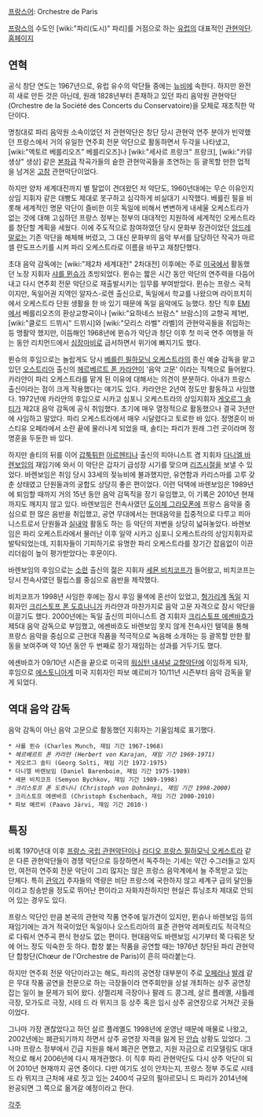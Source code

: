 [[프랑스어]]: Orchestre de Paris

[[프랑스]]의 수도인 [wiki:"파리(도시)" 파리]를 거점으로 하는 [[유럽]]의 대표적인 [[관현악단]]. [http://www.orchestredeparis.com/ 홈페이지]

== 연혁 ==
공식 창단 연도는 1967년으로, 유럽 유수의 악단들 중에는 [[뉴비]]에 속한다. 하지만 완전히 새로 만든 것은 아닌데, 원래 1828년부터 존재하고 있던 파리 음악원 관현악단(Orchestre de la Société des Concerts du Conservatoire)을 모체로 재조직한 악단이다.

명칭대로 파리 음악원 소속이었던 저 관현악단은 창단 당시 관현악 연주 분야가 빈약했던 프랑스에서 거의 유일한 연주회 전문 악단으로 활동하면서 두각을 나타냈고, [wiki:"엑토르 베를리오즈" 베를리오즈]나 [wiki:"세사르 프랑크" 프랑크], [wiki:"카뮤 생상" 생상] 같은 [[본좌]]급 작곡가들의 숱한 관현악곡들을 초연하는 등 괄목할 만한 업적을 남겨온 [[고참]] 관현악단이었다.

하지만 양차 세계대전까지 별 탈없이 견뎌왔던 저 악단도, 1960년대에는 무슨 이유인지 상임 지휘자 같은 대빵도 제대로 못구하고 심각하게 비실대기 시작했다. 베를린 필을 비롯해 세계적인 명문 악단이 즐비한 이웃 독일에 비해서 변변하게 내세울 오케스트라가 없는 것에 대해 고심하던 프랑스 정부는 정부의 대대적인 지원하에 세계적인 오케스트라를 창단할 계획을 세웠다. 이에 주도적으로 참여하였던 당시 문화부 장관이었던 [[앙드레 말로]]는 기존 악단을 해체해 버렸고, 그 대신 문화부의 음악 부서를 담당하던 작곡가 마르셀 란도프스키를 시켜 파리 오케스트라로 이름을 바꾸고 재창단했다.

초대 음악 감독에는 [wiki:"제2차 세계대전" 2차대전] 이후에는 주로 [[미국]]에서 활동했던 노장 지휘자 [[샤를 뮌슈]]가 초빙되었다. 뮌슈는 짧은 시간 동안 악단의 연주력을 다듬어내고 다시 연주회 전문 악단으로 재출발시키는 임무를 부여받았다. 뮌슈는 프랑스 국적이지만, 독일어권 지역인 알자스-로렌 출신으로, 독일에서 학교를 나왔으며 라이프치히에서 오케스트라 단원 생활을 한 바 있기 때문에 독일 음악에도 능했다. 창단 직후 [[EMI]]에서 베를리오즈의 환상교향곡이나 [wiki:"요하네스 브람스" 브람스]의 교향곡 제1번, [wiki:"클로드 드뷔시" 드뷔시]와 [wiki:"모리스 라벨" 라벨]의 관현악곡들을 취입하는 등 맹활약 했지만, 이듬해인 1968년에 뮌슈가 악단과 창단 이후 첫 미국 연주 여행을 하는 동안 리치먼드에서 [[심장마비]]로 급서하면서 위기에 빠지기도 했다.

뮌슈의 후임으로는 놀랍게도 당시 [[베를린 필하모닉 오케스트라]]의 종신 예술 감독을 맡고 있던 [[오스트리아]] 출신의 [[헤르베르트 폰 카라얀]]이 '음악 고문' 이라는 직책으로 들어왔다. 카라얀이 파리 오케스트라를 맡게 된 이유에 대해서는 의견이 분분하다. 아내가 프랑스 출신이라는 점이 크게 작용했다는 얘기도 있다. 카라얀은 2년여 정도만 활동하고 사임했다. 1972년에 카라얀의 후임으로 시카고 심포니 오케스트라의 상임지휘자 [[게오르그 솔티]]가 제2대 음악 감독에 공식 취임했다. 초기에 매우 열정적으로 활동했으나 결국 3년만에 사임하고 말았다. 파리 오케스트라에서 매우 시달렸다고 토로한 바 있다. 정명훈이 바스티유 오페라에서 소란 끝에 물러나게 되었을 때, 솔티는 파리가 원래 그런 곳이라며 정명훈을 두둔한 바 있다.

하지만 솔티의 뒤를 이어 [[갑툭튀]]한 [[아르헨티나]] 출신의 피아니스트 겸 지휘자 [[다니엘 바렌보임]]의 재임기에 와서 이 악단은 갑자기 급성장 시기를 맞으며 [[리즈시절]]을 보낼 수 있었다. 바렌보임은 취임 당시 33세의 젖뉴비에 불과했지만, 유연함과 카리스마를 고루 갖춘 상태였고 단원들과의 궁합도 상당히 좋은 편이었다. 이런 덕택에 바렌보임은 1989년에 퇴임할 때까지 거의 15년 동안 음악 감독직을 장기 유임했고, 이 기록은 2010년 현재까지도 깨지지 않고 있다. 바렌보임은 전속사였던 [[도이체 그라모폰]]에 프랑스 음악을 중심으로 한 많은 음반을 취입했고, 공연 무대에서는 현대음악을 집중적으로 다루고 피아니스트로서 단원들과 [[실내악]] 활동도 하는 등 악단의 저변을 상당히 넓혀놓았다. 바렌보임은 파리 오케스트라에서 물러난 이후 일약 시카고 심포니 오케스트라의 상임지휘자로 발탁되었는데, 지휘자들이 기피하기로 유명한 파리 오케스트라를 장기간 잡음없이 이끈 리더쉽이 높이 평가받았다는 후문이다.

바렌보임의 후임으로는 [[소련]] 출신의 젊은 지휘자 [[세묜 비치코프]]가 들어왔고, 비치코프는 당시 전속사였던 필립스를 중심으로 음반을 제작했다.

비치코프가 1998년 사임한 후에는 잠시 후임 물색에 혼선이 있었고, [[헝가리]]계 [[독일]] 지휘자인 [[크리스토프 폰 도흐나니]]가 카라얀과 마찬가지로 음악 고문 자격으로 잠시 악단을 이끌기도 했다. 2000년에는 독일 출신의 피아니스트 겸 지휘자 [[크리스토프 에셴바흐]]가 제5대 음악 감독으로 부임했고, 에셴바흐도 바렌보임 못지 않게 전속사인 텔덱을 통해 프랑스 음악을 중심으로 근현대 작품을 적극적으로 녹음해 소개하는 등 괄목할 만한 활동을 보여주며 약 10년 동안 두 번째로 장기 재임하는 성과를 거두기도 했다.

에셴바흐가 09/10년 시즌을 끝으로 미국의 [[워싱턴 내셔널 교향악단]]에 이임하게 되자, 후임으로 [[에스토니아]]계 미국 지휘자인 파보 예르비가 10/11년 시즌부터 음악 감독을 맡게 되었다.

== 역대 음악 감독 ==
음악 감독이 아닌 음악 고문으로 활동했던 지휘자는 기울임체로 표기했다.

 * 샤를 뮌슈 (Charles Munch, 재임 기간 1967-1968)
 * ''헤르베르트 폰 카라얀 (Herbert von Karajan, 재임 기간 1969-1971)''
 * 게오르그 솔티 (Georg Solti, 재임 기간 1972-1975)
 * 다니엘 바렌보임 (Daniel Barenboim, 재임 기간 1975-1989)
 * 세묜 비치코프 (Semyon Bychkov, 재임 기간 1989-1998)
 * ''크리스토프 폰 도흐나니 (Christoph von Dohnányi, 재임 기간 1998-2000)''
 * 크리스토프 에셴바흐 (Christoph Eschenbach, 재임 기간 2000-2010)
 * 파보 예르비 (Paavo Järvi, 재임 기간 2010-)

== 특징 ==
비록 1970년대 이후 [[프랑스 국립 관현악단]]이나 [[라디오 프랑스 필하모닉 오케스트라]] 같은 다른 관현악단들이 경쟁 악단으로 등장하면서 독주하는 기세는 약간 수그러들고 있지만, 여전히 연주회 전문 악단이 그리 많지는 않은 프랑스 음악계에서 늘 주목받고 있는 단체다. 특히 [[관악기]] 주자들의 역량은 비단 프랑스에 국한하지 않고 세계구 급의 달인들이라고 칭송받을 정도로 뛰어난 편이라고 자화자찬하지만 현실은 튜닝조차 제대로 안되어 있는 경우도 있다. 

프랑스 악단인 만큼 본국의 관현악 작품 연주에 일가견이 있지만, 뮌슈나 바렌보임 등의 재임기에는 과거 적국이었던 독일이나 오스트리아의 표준 관현악 레퍼토리도 적극적으로 다뤄서 연주곡 편식 현상도 없는 편이다. 현대음악도 바렌보임 시기부터 쭉 다뤄온 탓에 어느 정도 익숙한 듯 하다. 합창 붙는 작품을 공연할 때는 1976년 창단된 파리 관현악단 합창단(Chœur de l'Orchestre de Paris)이 흔히 따라붙는다.

하지만 연주회 전문 악단이라고는 해도, 파리의 공연장 대부분이 주로 [[오페라]]나 [[발레]] 같은 무대 작품 공연을 전문으로 하는 극장들이라 연주회만을 상설 개최하는 상주 공연장 잡는 일이 늘 문제가 되어 왔다. 샹젤리제 극장이나 팔레 드 콩그레, 살르 플레옐, 샤틀레 극장, 모가도르 극장, 시테 드 라 뮈지크 등 상주 혹은 임시 상주 공연장으로 거쳐간 곳들이었다.

그나마 가장 괜찮았다고 하던 살르 플레옐도 1998년에 운영난 때문에 매물로 나왔고, 2002년에는 폐관되기까지 하면서 상주 공연장 자격을 잃게 된 [[안습]] 상황도 있었다. 그나마 프랑스 정부에서 긴급 지원을 해서 폐관은 면했고, 지원 자금으로 리모델링도 대대적으로 해서 2006년에 다시 재개관했다. 이 직후 파리 관현악단도 다시 상주 악단이 되어 2010년 현재까지 공연 중이다. 다만 여기도 성이 안차는지, 프랑스 정부 주도로 시테 드 라 뮈지크 근처에 새로 짓고 있는 2400석 규모의 필아르모니 드 파리가 2014년에 완공되면 그 쪽으로 옮겨갈 예정이라고 한다.

[[각주]]
